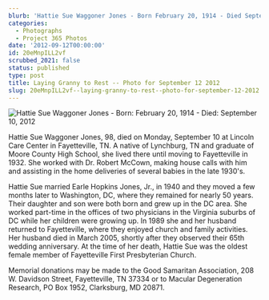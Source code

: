 ```yaml
---
blurb: 'Hattie Sue Waggoner Jones - Born February 20, 1914 - Died September 10, 2012'
categories:
  - Photographs
  - Project 365 Photos
date: '2012-09-12T00:00:00'
id: 20eMnpILL2vf
scrubbed_2021: false
status: published
type: post
title: Laying Granny to Rest -- Photo for September 12 2012
slug: 20eMnpILL2vf--laying-granny-to-rest--photo-for-september-12-2012
---
```


![Hattie Sue Waggoner Jones - Born: February 20, 1914 - Died: September 10, 2012](/aws-20120912--1057-02.jpg)

Hattie Sue Waggoner Jones, 98, died on Monday, September 10 at Lincoln Care Center in Fayetteville, TN. A native of Lynchburg, TN and graduate of Moore County High School, she lived there until moving to Fayetteville in 1932. She worked with Dr. Robert McCown, making house calls with him and assisting in the home deliveries of several babies in the late 1930's. 

Hattie Sue married Earle Hopkins Jones, Jr., in 1940 and they moved a few months later to Washington, DC, where they remained for nearly 50 years. Their daughter and son were both born and grew up in the DC area. She worked part-time in the offices of two physicians in the Virginia suburbs of DC while her children were growing up. In 1989 she and her husband returned to Fayetteville, where they enjoyed church and family activities. Her husband died in March 2005, shortly after they observed their 65th wedding anniversary. At the time of her death, Hattie Sue was the oldest female member of Fayetteville First Presbyterian Church. 

Memorial donations may be made to the Good Samaritan Association, 208 W. Davidson Street, Fayetteville, TN 37334 or to Macular Degeneration Research, PO Box 1952, Clarksburg, MD 20871.
